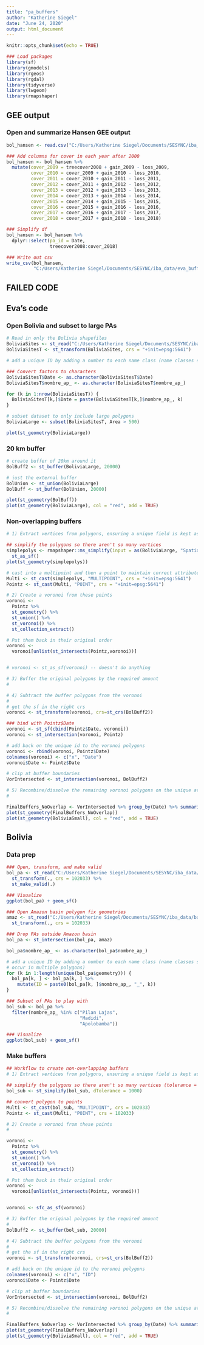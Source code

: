 ```yaml
---
title: "pa_buffers"
author: "Katherine Siegel"
date: "June 24, 2020"
output: html_document
---
```


```r
knitr::opts_chunk$set(echo = TRUE)

### Load packages
library(sf)
library(gmodels)
library(rgeos)
library(rgdal)
library(tidyverse)
library(lwgeom)
library(rmapshaper)
```

## GEE output
### Open and summarize Hansen GEE output 
```r
bol_hansen <- read.csv("C:/Users/Katherine Siegel/Documents/SESYNC/iba_data/eva_buffers/bolivia_buff_pas.csv")

### Add columns for cover in each year after 2000
bol_hansen <- bol_hansen %>%
  mutate(cover_2009 = treecover2008 + gain_2009 - loss_2009,
         cover_2010 = cover_2009 + gain_2010 - loss_2010,
         cover_2011 = cover_2010 + gain_2011 - loss_2011,
         cover_2012 = cover_2011 + gain_2012 - loss_2012,
         cover_2013 = cover_2012 + gain_2013 - loss_2013,
         cover_2014 = cover_2013 + gain_2014 - loss_2014,
         cover_2015 = cover_2014 + gain_2015 - loss_2015,
         cover_2016 = cover_2015 + gain_2016 - loss_2016,
         cover_2017 = cover_2016 + gain_2017 - loss_2017,
         cover_2018 = cover_2017 + gain_2018 - loss_2018)

### Simplify df
bol_hansen <- bol_hansen %>%
  dplyr::select(pa_id = Date,
                treecover2008:cover_2018)

### Write out csv
write_csv(bol_hansen, 
          "C:/Users/Katherine Siegel/Documents/SESYNC/iba_data/eva_buffers/bolivia_buffers_hansen.csv")
```



## FAILED CODE
## Eva's code
### Open Bolivia and subset to large PAs
```r
# Read in only the Bolivia shapefiles
BoliviaSites <- st_read("C:/Users/Katherine Siegel/Documents/SESYNC/iba_data/cons_areas/Conservation_Areas_Bolivia_s.shp")
BoliviaSitesT <- st_transform(BoliviaSites, crs = "+init=epsg:5641")

# add a unique ID by adding a number to each name class (name classes sometimes occur in multiple polygons)

### Convert factors to characters
BoliviaSitesT$Date <- as.character(BoliviaSitesT$Date)
BoliviaSitesT$nombre_ap_ <- as.character(BoliviaSitesT$nombre_ap_)

for (k in 1:nrow(BoliviaSitesT)) {
  BoliviaSitesT[k,]$Date = paste(BoliviaSitesT[k,]$nombre_ap_, k)
}

# subset dataset to only include large polygons
BoliviaLarge <- subset(BoliviaSitesT, Area > 500)

plot(st_geometry(BoliviaLarge))
```

### 20 km buffer
```r
# create buffer of 20km around it
BolBuff2 <- st_buffer(BoliviaLarge, 20000)

# just the external buffer
BolUnion <- st_union(BoliviaLarge)
BolBuff <- st_buffer(BolUnion, 20000)

plot(st_geometry(BolBuff))
plot(st_geometry(BoliviaLarge), col = "red", add = TRUE)
```

### Non-overlapping buffers
```r
# 1) Extract vertices from polygons, ensuring a unique field is kept as an attribute

## simplify the polygons so there aren't so many vertices
simplepolys <- rmapshaper::ms_simplify(input = as(BoliviaLarge, "Spatial")) %>%
  st_as_sf()
plot(st_geometry(simplepolys))

# cast into a multipoint and then a point to maintain correct attributes
Multi <- st_cast(simplepolys, "MULTIPOINT", crs = "+init=epsg:5641")
Pointz <- st_cast(Multi, "POINT", crs = "+init=epsg:5641")

# 2) Create a voronoi from these points
voronoi <- 
  Pointz %>% 
  st_geometry() %>%
  st_union() %>%
  st_voronoi() %>%
  st_collection_extract()

# Put them back in their original order
voronoi <-
  voronoi[unlist(st_intersects(Pointz,voronoi))]


# voronoi <- st_as_sf(voronoi) -- doesn't do anything

# 3) Buffer the original polygons by the required amount
# 

# 4) Subtract the buffer polygons from the voronoi
#
# get the sf in the right crs 
voronoi <- st_transform(voronoi, crs=st_crs(BolBuff2))

### bind with Pointz$Date
voronoi <- st_sf(cbind(Pointz$Date, voronoi))
voronoi <- st_intersection(voronoi, Pointz)

# add back on the unique id to the voronoi polygons
voronoi <- rbind(voronoi, Pointz$Date)
colnames(voronoi) <- c("x", "Date")
voronoi$Date <- Pointz$Date

# clip at buffer boundaries
VorIntersected <- st_intersection(voronoi, BolBuff2)

# 5) Recombine/dissolve the remaining voronoi polygons on the unique attribute field
# 

FinalBuffers_NoOverlap <- VorIntersected %>% group_by(Date) %>% summarize()
plot(st_geometry(FinalBuffers_NoOverlap)) 
plot(st_geometry(BoliviaSmall), col = "red", add = TRUE)
```


## Bolivia
### Data prep
```r
### Open, transform, and make valid
bol_pa <- st_read("C:/Users/Katherine Siegel/Documents/SESYNC/iba_data/cons_areas/Conservation_Areas_Bolivia_s.shp") %>%
  st_transform(., crs = 102033) %>%
  st_make_valid(.)

### Visualize
ggplot(bol_pa) + geom_sf()

### Open Amazon basin polygon fix geometries
amaz <- st_read("C:/Users/Katherine Siegel/Documents/SESYNC/iba_data/basin_poly/amapoly_ivb.shp") %>%
  st_transform(., crs = 102033)

### Drop PAs outside Amazon basin
bol_pa <- st_intersection(bol_pa, amaz)

bol_pa$nombre_ap_ <- as.character(bol_pa$nombre_ap_)

# add a unique ID by adding a number to each name class (name classes sometimes
# occur in multiple polygons)
for (k in 1:length(unique(bol_pa$geometry))) {
  bol_pa[k, ] <- bol_pa[k, ] %>%
    mutate(ID = paste0(bol_pa[k, ]$nombre_ap_, "_", k))
}

### Subset of PAs to play with
bol_sub <- bol_pa %>%
  filter(nombre_ap_ %in% c("Pilan Lajas",
                           "Madidi",
                           "Apolobamba"))

### Visualize
ggplot(bol_sub) + geom_sf()
```

### Make buffers
```r
## Workflow to create non-overlapping buffers
# 1) Extract vertices from polygons, ensuring a unique field is kept as an attribute

## simplify the polygons so there aren't so many vertices (tolerance = 10 km)
bol_sub <- st_simplify(bol_sub, dTolerance = 1000)

## convert polygon to points
Multi <- st_cast(bol_sub, "MULTIPOINT", crs = 102033)
Pointz <- st_cast(Multi, "POINT", crs = 102033)

# 2) Create a voronoi from these points
# 

voronoi <- 
  Pointz %>% 
  st_geometry() %>%
  st_union() %>%
  st_voronoi() %>%
  st_collection_extract()

# Put them back in their original order
voronoi <-
  voronoi[unlist(st_intersects(Pointz, voronoi))]


voronoi <- sfc_as_sf(voronoi)

# 3) Buffer the original polygons by the required amount
# 
BolBuff2 <- st_buffer(bol_sub, 20000)

# 4) Subtract the buffer polygons from the voronoi
#
# get the sf in the right crs 
voronoi <- st_transform(voronoi, crs=st_crs(BolBuff2))

# add back on the unique id to the voronoi polygons
colnames(voronoi) <- c("x", "ID")
voronoi$Date <- Pointz$Date

# clip at buffer boundaries
VorIntersected <- st_intersection(voronoi, BolBuff2)

# 5) Recombine/dissolve the remaining voronoi polygons on the unique attribute field
# 

FinalBuffers_NoOverlap <- VorIntersected %>% group_by(Date) %>% summarize()
plot(st_geometry(FinalBuffers_NoOverlap)) 
plot(st_geometry(BoliviaSmall), col = "red", add = TRUE)
```



